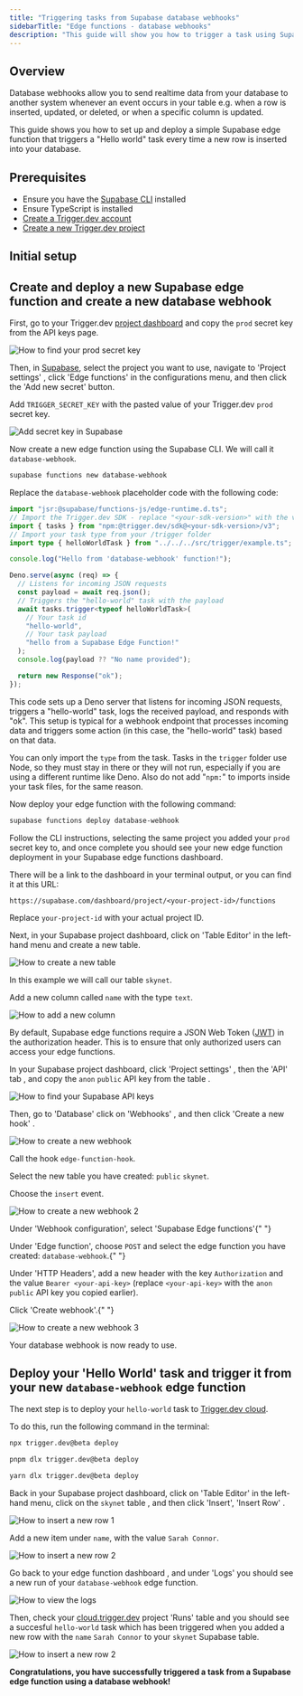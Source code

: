 ```yaml
---
title: "Triggering tasks from Supabase database webhooks"
sidebarTitle: "Edge functions - database webhooks"
description: "This guide will show you how to trigger a task using Supabase database webhooks."
---
```



## Overview

Database webhooks allow you to send realtime data from your database to another system whenever an event occurs in your table e.g. when a row is inserted, updated, or deleted, or when a specific column is updated.

This guide shows you how to set up and deploy a simple Supabase edge function that triggers a "Hello world" task every time a new row is inserted into your database.

## Prerequisites

- Ensure you have the [Supabase CLI](https://supabase.com/docs/guides/cli/getting-started) installed
- Ensure TypeScript is installed
- [Create a Trigger.dev account](https://cloud.trigger.dev)
- [Create a new Trigger.dev project](/guides/dashboard/creating-a-project)

## Initial setup

<Steps>
  <SupabasePrerequisites />
  <CliInitStep />
  <CliDevStep />
  <CliRunTestStep />
  <CliViewRunStep />
</Steps>

## Create and deploy a new Supabase edge function and create a new database webhook

<Steps>

<Step title="Add your Trigger.dev prod secret key in Supabase">

First, go to your Trigger.dev [project dashboard](https://cloud.trigger.dev) and copy the `prod` secret key from the API keys page.

![How to find your prod secret key](/images/api-key-prod.png)

Then, in [Supabase](https://supabase.com/dashboard/projects), select the project you want to use, navigate to 'Project settings' <Icon icon="circle-1" iconType="solid" size={20} color="A8FF53" />, click 'Edge functions' <Icon icon="circle-2" iconType="solid" size={20} color="A8FF53" /> in the configurations menu, and then click the 'Add new secret' <Icon icon="circle-3" iconType="solid" size={20} color="A8FF53" /> button.

Add `TRIGGER_SECRET_KEY` <Icon icon="circle-4" iconType="solid" size={20} color="A8FF53" /> with the pasted value of your Trigger.dev `prod` secret key.

![Add secret key in Supabase](/images/supabase-keys-1.png)

</Step>

<Step title="Create a new edge function using the Supabase CLI">

Now create a new edge function using the Supabase CLI. We will call it `database-webhook`.

```bash
supabase functions new database-webhook
```

</Step>

<Step title="Update the edge function code">

Replace the `database-webhook` placeholder code with the following code:

```ts functions/database-webhook/index.ts
import "jsr:@supabase/functions-js/edge-runtime.d.ts";
// Import the Trigger.dev SDK - replace "<your-sdk-version>" with the version of the SDK you are using, e.g. "3.0.0-beta.55". You can find this in your package.json file.
import { tasks } from "npm:@trigger.dev/sdk@<your-sdk-version>/v3";
// Import your task type from your /trigger folder
import type { helloWorldTask } from "../../../src/trigger/example.ts";

console.log("Hello from 'database-webhook' function!");

Deno.serve(async (req) => {
  // Listens for incoming JSON requests
  const payload = await req.json();
  // Triggers the "hello-world" task with the payload
  await tasks.trigger<typeof helloWorldTask>(
    // Your task id
    "hello-world",
    // Your task payload
    "hello from a Supabase Edge Function!"
  );
  console.log(payload ?? "No name provided");

  return new Response("ok");
});
```

This code sets up a Deno server that listens for incoming JSON requests, triggers a "hello-world" task, logs the received payload, and responds with "ok". This setup is typical for a webhook endpoint that processes incoming data and triggers some action (in this case, the "hello-world" task) based on that data.

<Note>You can only import the `type` from the task.</Note>
<Note>
  Tasks in the `trigger` folder use Node, so they must stay in there or they will not run,
  especially if you are using a different runtime like Deno. Also do not add "`npm:`" to imports
  inside your task files, for the same reason.
</Note>

</Step>

<Step title="Deploy your edge function using the Supabase CLI">

Now deploy your edge function with the following command:

```bash
supabase functions deploy database-webhook
```

Follow the CLI instructions, selecting the same project you added your `prod` secret key to, and once complete you should see your new edge function deployment in your Supabase edge functions dashboard.

There will be a link to the dashboard in your terminal output, or you can find it at this URL:

`https://supabase.com/dashboard/project/<your-project-id>/functions`

<Note>Replace `your-project-id` with your actual project ID.</Note>

</Step>

<Step title="Create a new database">

Next, in your Supabase project dashboard, click on 'Table Editor' <Icon icon="circle-1" iconType="solid" size={20} color="A8FF53" /> in the left-hand menu and create a new table. <Icon icon="circle-2" iconType="solid" size={20} color="A8FF53" />

![How to create a new table](/images/supabase-new-table-1.png)

In this example we will call our table `skynet`. <Icon icon="circle-1" iconType="solid" size={20} color="A8FF53" />

Add a new column called `name` with the type `text`. <Icon icon="circle-2" iconType="solid" size={20} color="A8FF53" />

![How to add a new column](/images/supabase-new-table-2.png)

</Step>

<Step title="Configure JWT settings">

By default, Supabase edge functions require a JSON Web Token ([JWT](<(https://supabase.com/docs/guides/auth/jwts)>)) in the authorization header. This is to ensure that only authorized users can access your edge functions.

In your Supabase project dashboard, click 'Project settings' <Icon icon="circle-1" iconType="solid" size={20} color="A8FF53" />, then the 'API' tab <Icon icon="circle-2" iconType="solid" size={20} color="A8FF53" />, and copy the `anon` `public` API key from the table <Icon icon="circle-3" iconType="solid" size={20} color="A8FF53" />.

![How to find your Supabase API keys](/images/supabase-api-key.png)

Then, go to 'Database' <Icon icon="circle-1" iconType="solid" size={20} color="A8FF53" /> click on 'Webhooks' <Icon icon="circle-2" iconType="solid" size={20} color="A8FF53" />, and then click 'Create a new hook' <Icon icon="circle-3" iconType="solid" size={20} color="A8FF53" />.

![How to create a new webhook](/images/supabase-create-webhook-1.png)

<Icon icon="circle-1" iconType="solid" size={20} color="A8FF53" /> Call the hook `edge-function-hook`.

<Icon icon="circle-2" iconType="solid" size={20} color="A8FF53" /> Select the new table you have created:
`public` `skynet`.

<Icon icon="circle-3" iconType="solid" size={20} color="A8FF53" /> Choose the `insert` event.

![How to create a new webhook 2](/images/supabase-create-webhook-2.png)

<Icon icon="circle-4" iconType="solid" size={20} color="A8FF53" /> Under 'Webhook configuration', select
'Supabase Edge functions'{" "}

<Icon icon="circle-5" iconType="solid" size={20} color="A8FF53" /> Under 'Edge function', choose `POST`
and select the edge function you have created: `database-webhook`.{" "}

<Icon icon="circle-6" iconType="solid" size={20} color="A8FF53" /> Under 'HTTP Headers', add a new header with the key `Authorization` and the value `Bearer <your-api-key>` (replace `<your-api-key>` with the `anon` `public` API key you copied earlier).

<Icon icon="circle-7" iconType="solid" size={20} color="A8FF53" /> Click 'Create webhook'.{" "}

![How to create a new webhook 3](/images/supabase-create-webhook-3.png)

Your database webhook is now ready to use.

</Step>

</Steps>

## Deploy your 'Hello World' task and trigger it from your new `database-webhook` edge function

<Steps>

<Step title="Deploy your 'Hello World' task">

The next step is to deploy your `hello-world` task to [Trigger.dev cloud](https://cloud.trigger.dev).

To do this, run the following command in the terminal:

<CodeGroup>

```bash npm
npx trigger.dev@beta deploy
```

```bash pnpm
pnpm dlx trigger.dev@beta deploy
```

```bash yarn
yarn dlx trigger.dev@beta deploy
```

</CodeGroup>

</Step>

<Step title="Trigger your new database webhook edge function">

Back in your Supabase project dashboard, click on 'Table Editor' <Icon icon="circle-1" iconType="solid" size={20} color="A8FF53" /> in the left-hand menu, click on the `skynet` table <Icon icon="circle-2" iconType="solid" size={20} color="A8FF53" /> , and then click 'Insert', 'Insert Row' <Icon icon="circle-3" iconType="solid" size={20} color="A8FF53" />.

![How to insert a new row 1](/images/supabase-new-table-3.png)

Add a new item under `name`, with the value `Sarah Connor`. <Icon icon="circle-1" iconType="solid" size={20} color="A8FF53" />

![How to insert a new row 2](/images/supabase-new-table-4.png)

Go back to your edge function dashboard <Icon icon="circle-1" iconType="solid" size={20} color="A8FF53" /> , and under 'Logs' <Icon icon="circle-2" iconType="solid" size={20} color="A8FF53" /> you should see a new run of your `database-webhook` edge function. <Icon icon="circle-3" iconType="solid" size={20} color="A8FF53" />

![How to view the logs](/images/supabase-logs.png)

Then, check your [cloud.trigger.dev](http://cloud.trigger.dev) project 'Runs' table <Icon icon="circle-1" iconType="solid" size={20} color="A8FF53" /> and you should see a succesful `hello-world` task <Icon icon="circle-2" iconType="solid" size={20} color="A8FF53" /> which has been triggered when you added a new row with the `name` `Sarah Connor` to your `skynet` Supabase table.

![How to insert a new row 2](/images/supabase-trigger-screenshot.png)

**Congratulations, you have successfully triggered a task from a Supabase edge function using a database webhook!**

</Step>

</Steps>

<UsefulNextSteps />

